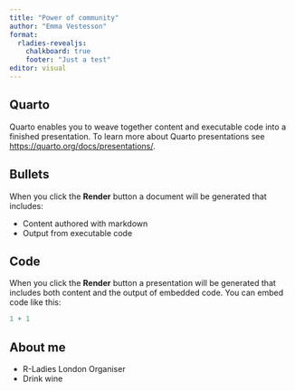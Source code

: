 ```yaml
---
title: "Power of community"
author: "Emma Vestesson"
format: 
  rladies-revealjs:
    chalkboard: true
    footer: "Just a test"
editor: visual
---
```


## Quarto

Quarto enables you to weave together content and executable code into a finished presentation. To learn more about Quarto presentations see <https://quarto.org/docs/presentations/>.

## Bullets

When you click the **Render** button a document will be generated that includes:

-   Content authored with markdown
-   Output from executable code

## Code

When you click the **Render** button a presentation will be generated that includes both content and the output of embedded code. You can embed code like this:

```r
1 + 1
```

## About me

::: {.incremental}
- R-Ladies London Organiser
- Drink wine
:::
